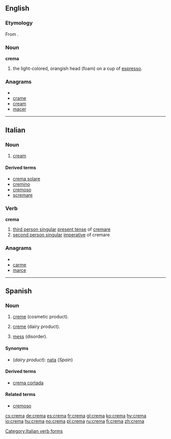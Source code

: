 {{also|Crema|cremă}}
==English==

===Etymology===
From {{etyl|it}}.

===Noun===
'''crema'''

# the light-colored, orangish head (foam) on a cup of [[espresso]].

===Anagrams===
* {{alphagram|acemr}}
* [[crame#English|crame]]
* [[cream#English|cream]]
* [[macer#English|macer]]


----

==Italian==

===Noun===
{{it-noun|crem|f|a|e}}

# [[cream]]

====Derived terms====
* [[crema solare]]
* [[cremino]]
* [[cremoso]]
* [[scremare]]

===Verb===
'''crema'''

# [[third person singular]]  [[present tense]] of [[cremare]]
# [[second person singular]] [[imperative]] of cremare

===Anagrams===
* {{alphagram|acemr}}
* [[carme#Italian|carme]]
* [[marce#Italian|marce]]

[[Category:Italian verb forms]]

----

==Spanish==

===Noun===
{{es-noun-f}}

# [[creme]] (cosmetic product).
# {{context|lang=es|Latin America}} [[creme]] (dairy product).
# {{context|lang=es|Latin America|colloquial}} [[mess]] (disorder).

====Synonyms====
* (''dairy product''): [[nata]] (''Spain'')

====Derived terms====
* [[crema cortada]] {{f}}

====Related terms====
* [[cremoso]]

[[cs:crema]]
[[de:crema]]
[[es:crema]]
[[fr:crema]]
[[gl:crema]]
[[ko:crema]]
[[hy:crema]]
[[io:crema]]
[[hu:crema]]
[[no:crema]]
[[pl:crema]]
[[ru:crema]]
[[fi:crema]]
[[zh:crema]]